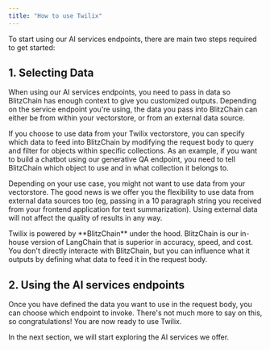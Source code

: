 ```yaml
---
title: "How to use Twilix"
---
```

To start using our AI services endpoints, there are main two steps required to get started:

## 1. Selecting Data
When using our AI services endpoints, you need to pass in data so BlitzChain has enough context to give you customized outputs. Depending on the service endpoint you're using, the data you pass into BlitzChain can either be from within your vectorstore, or from an external data source. 

If you choose to use data from your Twilix vectorstore, you can specify which data to feed into BlitzChain by modifying the request body to query and filter for objects within specific collections. As an example, if you want to build a chatbot using our generative QA endpoint, you need to tell BlitzChain which object to use and in what collection it belongs to. 

Depending on your use case, you might not want to use data from your vectorstore. The good news is we offer you the flexibility to use data from external data sources too (eg, passing in a 10 paragraph string you received from your frontend application for text summarization). Using external data will not affect the quality of results in any way.

<Tip>
Twilix is powered by **BlitzChain** under the hood. BlitzChain is our in-house version of LangChain that is superior in accuracy, speed, and cost. You don't directly interacte with BlitzChain, but you can influence what it outputs by defining what data to feed it in the request body.
</Tip>

## 2. Using the AI services endpoints
Once you have defined the data you want to use in the request body, you can choose which endpoint to invoke. There's not much more to say on this, so congratulations! You are now ready to use Twilix.

In the next section, we will start exploring the AI services we offer.